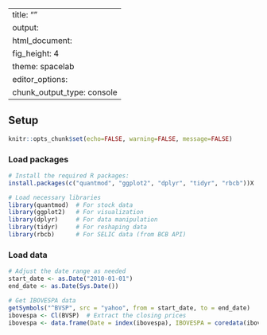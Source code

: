 
---
title: ""
output: 
  html_document: 
    fig_height: 4
    theme: spacelab
editor_options: 
  chunk_output_type: console
---

## Setup

```r
knitr::opts_chunk$set(echo=FALSE, warning=FALSE, message=FALSE)
```
### Load packages

```r
# Install the required R packages:
install.packages(c("quantmod", "ggplot2", "dplyr", "tidyr", "rbcb"))X

# Load necessary libraries
library(quantmod)  # For stock data
library(ggplot2)   # For visualization
library(dplyr)     # For data manipulation
library(tidyr)     # For reshaping data
library(rbcb)      # For SELIC data (from BCB API)
```

### Load data

```r
# Adjust the date range as needed
start_date <- as.Date("2010-01-01")
end_date <- as.Date(Sys.Date())

# Get IBOVESPA data
getSymbols("^BVSP", src = "yahoo", from = start_date, to = end_date)
ibovespa <- Cl(BVSP)  # Extract the closing prices
ibovespa <- data.frame(Date = index(ibovespa), IBOVESPA = coredata(ibovespa))
```
